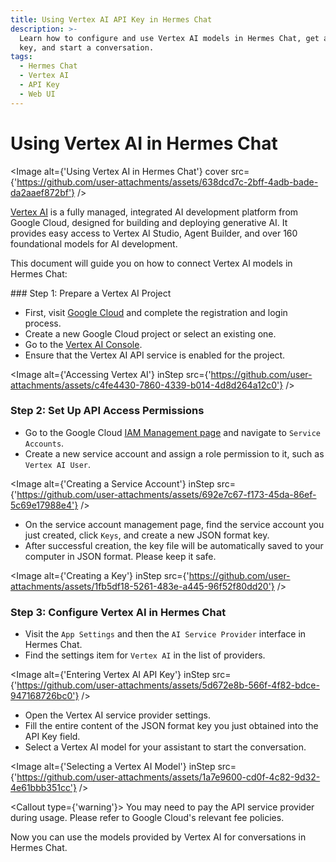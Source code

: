```yaml
---
title: Using Vertex AI API Key in Hermes Chat
description: >-
  Learn how to configure and use Vertex AI models in Hermes Chat, get an API
  key, and start a conversation.
tags:
  - Hermes Chat
  - Vertex AI
  - API Key
  - Web UI
---
```


# Using Vertex AI in Hermes Chat

<Image alt={'Using Vertex AI in Hermes Chat'} cover src={'https://github.com/user-attachments/assets/638dcd7c-2bff-4adb-bade-da2aaef872bf'} />

[Vertex AI](https://cloud.google.com/vertex-ai) is a fully managed, integrated AI development platform from Google Cloud, designed for building and deploying generative AI. It provides easy access to Vertex AI Studio, Agent Builder, and over 160 foundational models for AI development.

This document will guide you on how to connect Vertex AI models in Hermes Chat:

<Steps>
  ### Step 1: Prepare a Vertex AI Project

  - First, visit [Google Cloud](https://console.cloud.google.com/) and complete the registration and login process.
  - Create a new Google Cloud project or select an existing one.
  - Go to the [Vertex AI Console](https://console.cloud.google.com/vertex-ai).
  - Ensure that the Vertex AI API service is enabled for the project.

  <Image alt={'Accessing Vertex AI'} inStep src={'https://github.com/user-attachments/assets/c4fe4430-7860-4339-b014-4d8d264a12c0'} />

  ### Step 2: Set Up API Access Permissions

  - Go to the Google Cloud [IAM Management page](https://console.cloud.google.com/iam-admin/serviceaccounts) and navigate to `Service Accounts`.
  - Create a new service account and assign a role permission to it, such as `Vertex AI User`.

  <Image alt={'Creating a Service Account'} inStep src={'https://github.com/user-attachments/assets/692e7c67-f173-45da-86ef-5c69e17988e4'} />

  - On the service account management page, find the service account you just created, click `Keys`, and create a new JSON format key.
  - After successful creation, the key file will be automatically saved to your computer in JSON format. Please keep it safe.

  <Image alt={'Creating a Key'} inStep src={'https://github.com/user-attachments/assets/1fb5df18-5261-483e-a445-96f52f80dd20'} />

  ### Step 3: Configure Vertex AI in Hermes Chat

  - Visit the `App Settings` and then the `AI Service Provider` interface in Hermes Chat.
  - Find the settings item for `Vertex AI` in the list of providers.

  <Image alt={'Entering Vertex AI API Key'} inStep src={'https://github.com/user-attachments/assets/5d672e8b-566f-4f82-bdce-947168726bc0'} />

  - Open the Vertex AI service provider settings.
  - Fill the entire content of the JSON format key you just obtained into the API Key field.
  - Select a Vertex AI model for your assistant to start the conversation.

  <Image alt={'Selecting a Vertex AI Model'} inStep src={'https://github.com/user-attachments/assets/1a7e9600-cd0f-4c82-9d32-4e61bbb351cc'} />

  <Callout type={'warning'}>
    You may need to pay the API service provider during usage. Please refer to Google Cloud's relevant fee policies.
  </Callout>
</Steps>

Now you can use the models provided by Vertex AI for conversations in Hermes Chat.
